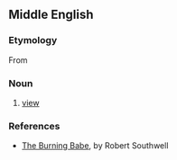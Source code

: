 ==Middle English==

===Etymology===
From {{etyl|xno|enm}}

===Noun===
{{infl|enm|noun}}

# [[view]]

===References===
*[[s:The Burning Babe|The Burning Babe]], by Robert Southwell